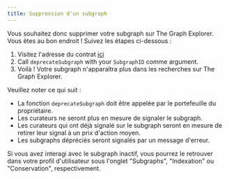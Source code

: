 ```yaml
---
title: Suppression d'un subgraph
---
```


Vous souhaitez donc supprimer votre subgraph sur The Graph Explorer. Vous êtes au bon endroit ! Suivez les étapes ci-dessous :

1. Visitez l'adresse du contrat [ici](https://etherscan.io/address/0xadca0dd4729c8ba3acf3e99f3a9f471ef37b6825#writeProxyContract)
2. Call `deprecateSubgraph` with your `SubgraphID` comme argument.
3. Voilà ! Votre subgraph n'apparaîtra plus dans les recherches sur The Graph Explorer.

Veuillez noter ce qui suit :

- La fonction `deprecateSubgraph` doit être appelée par le portefeuille du propriétaire.
- Les curateurs ne seront plus en mesure de signaler le subgraph.
- Les curateurs qui ont déjà signalé sur le subgraph seront en mesure de retirer leur signal à un prix d'action moyen.
- Les subgraphs dépréciés seront signalés par un message d'erreur.

Si vous avez interagi avec le subgraph inactif, vous pourrez le retrouver dans votre profil d'utilisateur sous l'onglet "Subgraphs", "Indexation" ou "Conservation", respectivement.

